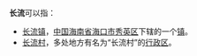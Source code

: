 '''长流'''可以指：

* [[长流镇|长流镇]]，[[中华人民共和国|中国]][[海南省|海南省]][[海口市|海口市]][[秀英区|秀英区]]下辖的一个[[镇|镇]]。
* [[长流村|长流村]]，多处地方有名为“长流村”的[[行政区|行政区]]。

{{disambig|CAT=二字消歧义}}